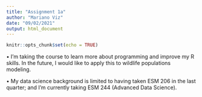```yaml
---
title: "Assignment 1a"
author: "Mariano Viz"
date: "09/02/2021"
output: html_document
---
```


```r
knitr::opts_chunk$set(echo = TRUE)
```

• I'm taking the course to learn more about programming and improve my R skills. In the future, I would like to apply this to wildlife populations modeling.

• My data science background is limited to having taken ESM 206 in the last quarter; and I'm currently taking ESM 244 (Advanced Data Science).

